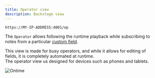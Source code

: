 ```yaml
---
title: Operator view
description: Backstage view
---
```


```bash title="Operator View"
https://MY-IP-ADDRESS:4001/op           
```

The `Operator` allows following the runtime playback while subscribing to notes from a particular [custom field](/features/custom-fields).

This view is made for busy operators, and while it allows for editing of fields, it is completely automated at runtime. \
The operator view us designed for devices such as phones and tablets.

![Ontime](../../../../assets/screenshots/views/operator.png)
